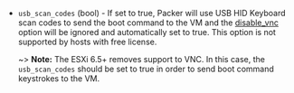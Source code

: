 <!-- Code generated from the comments of the BootConfigWrapper struct in builder/vmware/common/boot_config.go; DO NOT EDIT MANUALLY -->

- `usb_scan_codes` (bool) - If set to true, Packer will use USB HID Keyboard scan codes to send the boot command to the VM and
  the [disable_vnc](#disable_vnc) option will be ignored and automatically set to true.
  This option is not supported by hosts with free license.
  
  ~> **Note:** The ESXi 6.5+ removes support to VNC. In this case, the `usb_scan_codes` should be set to true
  in order to send boot command keystrokes to the VM.
